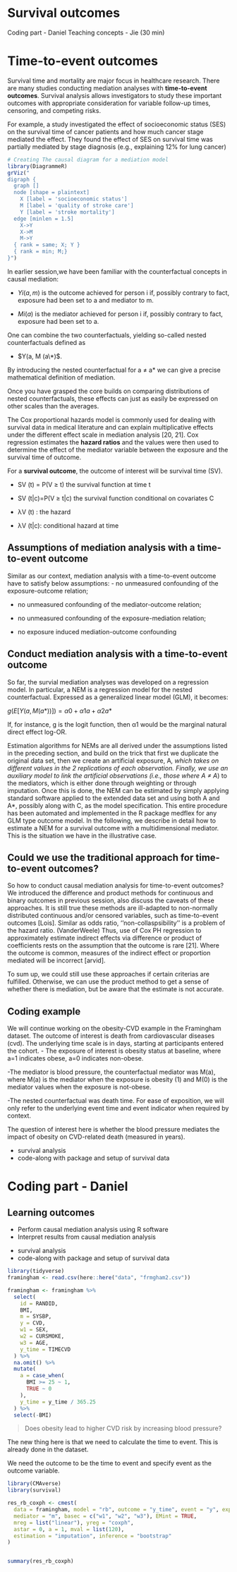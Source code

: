 # Survival outcomes

<!-- Teaching concepts - Jie (30 min) -->

<!-- Daniel will look and trim down a bit - Jie (30 min) -->

Coding part - Daniel Teaching concepts - Jie (30 min)

# Time-to-event outcomes

Survival time and mortality are major focus in healthcare research.
There are many studies conducting mediation analyses with
**time-to-event outcomes**. Survival analysis allows investigators to
study these important outcomes with appropriate consideration for
variable follow-up times, censoring, and competing risks.

For example, a study investigated the effect of socioeconomic status
(SES) on the survival time of cancer patients and how much cancer stage
mediated the effect. They found the effect of SES on survival time was
partially mediated by stage diagnosis (e.g., explaining 12% for lung
cancer)

```r
# Creating The causal diagram for a mediation model
library(DiagrammeR)
grViz("
digraph {
  graph []
  node [shape = plaintext]
    X [label = 'socioeconomic status']
    M [label = 'quality of stroke care']
    Y [label = 'stroke mortality']
  edge [minlen = 1.5]
    X->Y
    X->M
    M->Y
  { rank = same; X; Y }
  { rank = min; M;}
}")
```

::: callout-note
In earlier session,we have been familiar with the counterfactual
concepts in causal mediation:

-   $Yi(a, m)$ is the outcome achieved for person i if, possibly
    contrary to fact, exposure had been set to a and mediator to m.

-   $Mi(a)$ is the mediator achieved for person i if, possibly contrary
    to fact, exposure had been set to a.

One can combine the two counterfactuals, yielding so-called nested
counterfactuals defined as

-   $Y(a, M (a\*)$.

By introducing the nested counterfactual for a ≠ a\* we can give a
precise mathematical definition of mediation.
:::

Once you have grasped the core builds on comparing distributions of
nested counterfactuals, these effects can just as easily be expressed on
other scales than the averages.

The Cox proportional hazards model is commonly used for dealing with
survival data in medical literature and can explain multiplicative
effects under the different effect scale in mediation analysis \[20,
21\]. Cox regression estimates the **hazard ratios** and the values were
then used to determine the effect of the mediator variable between the
exposure and the survival time of outcome.

For a **survival outcome**, the outcome of interest will be survival
time (SV).

-   SV (t) = P(V ≥ t) the survival function at time t

-   SV (t\|c)=P(V ≥ t\|c) the survival function conditional on
    covariates C

-   λV (t) : the hazard

-   λV (t\|c): conditional hazard at time

## Assumptions of mediation analysis with a time-to-event outcome

Similar as our context, mediation analysis with a time-to-event outcome
have to satisfy below assumptions: - no unmeasured confounding of the
exposure-outcome relation;

-   no unmeasured confounding of the mediator-outcome relation;

-   no unmeasured confounding of the exposure-mediation relation;

-   no exposure induced mediation-outcome confounding

## Conduct mediation analysis with a time-to-event outcome

So far, the survial mediation analyses was developed on a regression
model. In particular, a NEM is a regression model for the nested
counterfactual. Expressed as a generalized linear model (GLM), it
becomes:

$g(E[Y (a, M (a*))]) = α0 + α1a + α2a*$

If, for instance, g is the logit function, then α1 would be the marginal
natural direct effect log-OR.

Estimation algorithms for NEMs are all derived under the assumptions
listed in the preceding section, and build on the trick that first we
duplicate the original data set, then we create an artificial exposure,
A*, which takes on different values in the 2 replications of each
observation. Finally, we use an auxiliary model to link the artificial
observations (i.e., those where A ≠ A*) to the mediators, which is
either done through weighting or through imputation. Once this is done,
the NEM can be estimated by simply applying standard software applied to
the extended data set and using both A and A\*, possibly along with C,
as the model specification. This entire procedure has been automated and
implemented in the R package medflex for any GLM type outcome model. In
the following, we describe in detail how to estimate a NEM for a
survival outcome with a multidimensional mediator. This is the situation
we have in the illustrative case.

::: callout-note
## Could we use the traditional approach for time-to-event outcomes?

So how to conduct causal mediation analysis for time-to-event outcomes?
We introduced the difference and product methods for continuous and
binary outcomes in previous session, also discuss the caveats of these
approaches. It is still true these methods are ill-adapted to
non-normally distributed continuous and/or censored variables, such as
time-to-event outcomes \[Lois\]. Similar as odds ratio,
''non-collaspsibility'' is a problem of the hazard ratio. (VanderWeele)
Thus, use of Cox PH regression to approximately estimate indirect
effects via difference or product of coefficients rests on the
assumption that the outcome is rare \[21\]. Where the outcome is common,
measures of the indirect effect or proportion mediated will be incorrect
\[arvid\].

To sum up, we could still use these approaches if certain criterias are
fulfilled. Otherwise, we can use the product method to get a sense of
whether there is mediation, but be aware that the estimate is not
accurate.
:::

## Coding example

::: callout-note
We will continue working on the obesity-CVD example in the Framingham
dataset. The outcome of interest is death from cardiovascular diseases
(cvd). The underlying time scale is in days, starting at participants
entered the cohort. - The exposure of interest is obesity status at
baseline, where a=1 indicates obese, a=0 indicates non-obese.

-The mediator is blood pressure, the counterfactual mediator was M(a),
where M(a) is the mediator when the exposure is obesity (1) and M(0) is
the mediator values when the exposure is not-obese.

-The nested counterfactual was death time. For ease of exposition, we
will only refer to the underlying event time and event indicator when
required by context.
:::

The question of interest here is whether the blood pressure mediates the
impact of obesity on CVD-related death (measured in years).

-   survival analysis
-   code-along with package and setup of survival data

# Coding part - Daniel

::: callout-note
## Learning outcomes

-   Perform causal mediation analysis using R software
-   Interpret results from causal mediation analysis
:::

-   survival analysis
-   code-along with package and setup of survival data

<!-- Coding part - Daniel -->

```r
library(tidyverse)
framingham <- read.csv(here::here("data", "frmgham2.csv"))

framingham <- framingham %>%
  select(
    id = RANDID,
    BMI,
    m = SYSBP,
    y = CVD,
    w1 = SEX,
    w2 = CURSMOKE,
    w3 = AGE,
    y_time = TIMECVD
  ) %>%
  na.omit() %>%
  mutate(
    a = case_when(
      BMI >= 25 ~ 1,
      TRUE ~ 0
    ),
    y_time = y_time / 365.25
  ) %>%
  select(-BMI)
```

> Does obesity lead to higher CVD risk by increasing blood pressure?

The new thing here is that we need to calculate the time to event. This
is already done in the dataset.

We need the outcome to be the time to event and specify event as the
outcome variable.

```r
library(CMAverse)
library(survival)

res_rb_coxph <- cmest(
  data = framingham, model = "rb", outcome = "y_time", event = "y", exposure = "a",
  mediator = "m", basec = c("w1", "w2", "w3"), EMint = TRUE,
  mreg = list("linear"), yreg = "coxph",
  astar = 0, a = 1, mval = list(120),
  estimation = "imputation", inference = "bootstrap"
)


summary(res_rb_coxph)
```
